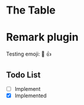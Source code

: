 # The Table

# Remark plugin

Testing emoji: :dog: :+1:

## Todo List

- [ ] Implement
- [x] Implemented
